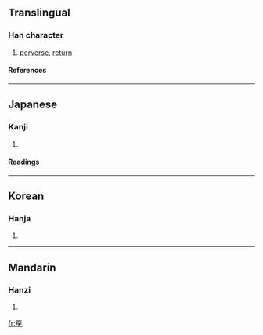 {{see|戾}}

==Translingual==
===Han character===
{{Han char|rn=63|rad=戶|as=03|sn=7|four=|canj=竹尸大 (HSK), 戈尸大 (ISK), X竹尸大 (XHSK)}}
# [[perverse]], [[return]]
====References====
{{Han ref|kx=0415.070|dkj=11707|dj=0759.110|hdz=32257.090|uh=623B|ud=25147|bh=96DF|bd=38623}}
----
==Japanese==
===Kanji===
{{ja-kanji|grade=|rs=戶03}}
# {{defn|Japanese}} 
====Readings====
{{ja-readings|on=[[れい]] (rei), [[らい]] (rai)|kun=[[もどす]] (modosu), [[もとる]] (motoru), [[いたる]] (itaru)}}
----
==Korean==
===Hanja===
{{ko-hanja|hangeul=려>여, 렬>열|eumhun=|rv=ryeo>yeo, ryeol>yeol|mr=ryŏ>yŏ, ryŏl>yŏl|y=lye>ye, lyel>yel}}
# {{defn|Korean}}
----
==Mandarin==
===Hanzi===
{{cmn-hanzi|pin=[[lì]] (li4)|wg=li<sup>4</sup>}}
# {{defn|Mandarin}}

[[fr:戻]]